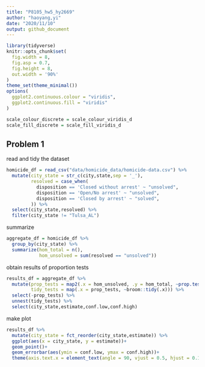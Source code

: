 ```yaml
---
title: "P8105_hw5_hy2669"
author: "haoyang,yi"
date: "2020/11/10"
output: github_document
---
```


```r
library(tidyverse)
knitr::opts_chunk$set(
  fig.width = 8,
  fig.asp = 0.7,
  fig.height = 8,
  out.width = '90%'
)
theme_set(theme_minimal())
options(
  ggplot2.continuous.colour = "viridis",
  ggplot2.continuous.fill = "viridis"
)

scale_colour_discrete = scale_colour_viridis_d
scale_fill_discrete = scale_fill_viridis_d
```
## Problem 1
read and tidy the dataset
```r
homicide_df = read_csv("data/homicide_data/homicide-data.csv") %>%
  mutate(city_state = str_c(city,state,sep = '_'),
         resolved = case_when(
           disposition == 'Closed without arrest' ~ "unsolved",
           disposition == 'Open/No arrest' ~ "unsolved",
           disposition == 'Closed by arrest' ~ "solved",
         )) %>%
  select(city_state,resolved) %>%
  filter(city_state != "Tulsa_AL") 
```
summarize
```r
aggregate_df = homicide_df %>%
  group_by(city_state) %>%
  summarize(hom_total = n(),
            hom_unsolved = sum(resolved == "unsolved"))
```
obtain results of proportion tests
```r
results_df = aggregate_df %>%
  mutate(prop_tests = map2(.x = hom_unsolved, .y = hom_total, ~prop.test(x = .x, n = .y)),
         tidy_tests = map(.x = prop_tests, ~broom::tidy(.x))) %>%
  select(-prop_tests) %>%
  unnest(tidy_tests) %>%
  select(city_state,estimate,conf.low,conf.high)
```
make plot
```r
results_df %>%
  mutate(city_state = fct_reorder(city_state,estimate)) %>%
  ggplot(aes(x = city_state, y = estimate))+
  geom_point()+
  geom_errorbar(aes(ymin = conf.low, ymax = conf.high))+
  theme(axis.text.x = element_text(angle = 90, vjust = 0.5, hjust = 0.1))
  
```
